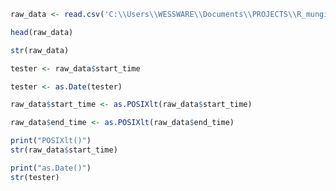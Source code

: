 

```r
raw_data <- read.csv('C:\\Users\\WESSWARE\\Documents\\PROJECTS\\R_munging_101\\data\\Divvy_Trips_2019_Q1.csv')
```
```r
head(raw_data)
```
```r
str(raw_data)
```
```r
tester <- raw_data$start_time
```
```r
tester <- as.Date(tester)
```
```r
raw_data$start_time <- as.POSIXlt(raw_data$start_time)
```

```r
raw_data$end_time <- as.POSIXlt(raw_data$end_time)
```

```r
print("POSIXlt()")
str(raw_data$start_time)
```

```r
print("as.Date()")
str(tester)
```































